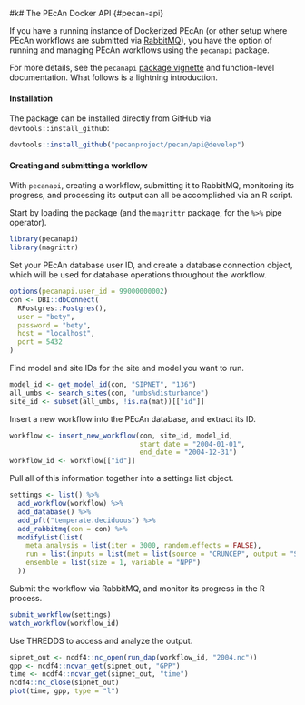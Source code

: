 #k# The PEcAn Docker API {#pecan-api}

If you have a running instance of Dockerized PEcAn (or other setup where PEcAn workflows are submitted via [RabbitMQ](#rabbitmq)),
you have the option of running and managing PEcAn workflows using the `pecanapi` package.

For more details, see the `pecanapi` [package vignette](https://github.com/PecanProject/pecan/blob/develop/api/vignettes/pecanapi.Rmd) and function-level documentation.
What follows is a lightning introduction.

#### Installation

The package can be installed directly from GitHub via `devtools::install_github`:

```r
devtools::install_github("pecanproject/pecan/api@develop")
```

#### Creating and submitting a workflow

With `pecanapi`, creating a workflow, submitting it to RabbitMQ, monitoring its progress, and processing its output can all be accomplished via an R script.

Start by loading the package (and the `magrittr` package, for the `%>%` pipe operator).

```r
library(pecanapi)
library(magrittr)
```

Set your PEcAn database user ID, and create a database connection object, which will be used for database operations throughout the workflow.

```r
options(pecanapi.user_id = 99000000002)
con <- DBI::dbConnect(
  RPostgres::Postgres(),
  user = "bety",
  password = "bety",
  host = "localhost",
  port = 5432
)
```

Find model and site IDs for the site and model you want to run.

```r
model_id <- get_model_id(con, "SIPNET", "136")
all_umbs <- search_sites(con, "umbs%disturbance")
site_id <- subset(all_umbs, !is.na(mat))[["id"]]
```

Insert a new workflow into the PEcAn database, and extract its ID.

```r
workflow <- insert_new_workflow(con, site_id, model_id,
                                start_date = "2004-01-01",
                                end_date = "2004-12-31")
workflow_id <- workflow[["id"]]
```

Pull all of this information together into a settings list object.

```r
settings <- list() %>%
  add_workflow(workflow) %>%
  add_database() %>%
  add_pft("temperate.deciduous") %>%
  add_rabbitmq(con = con) %>%
  modifyList(list(
    meta.analysis = list(iter = 3000, random.effects = FALSE),
    run = list(inputs = list(met = list(source = "CRUNCEP", output = "SIPNET", method = "ncss"))),
    ensemble = list(size = 1, variable = "NPP")
  ))
```

Submit the workflow via RabbitMQ, and monitor its progress in the R process.

```r
submit_workflow(settings)
watch_workflow(workflow_id)
```

Use THREDDS to access and analyze the output.

```r
sipnet_out <- ncdf4::nc_open(run_dap(workflow_id, "2004.nc"))
gpp <- ncdf4::ncvar_get(sipnet_out, "GPP")
time <- ncdf4::ncvar_get(sipnet_out, "time")
ncdf4::nc_close(sipnet_out)
plot(time, gpp, type = "l")
```
